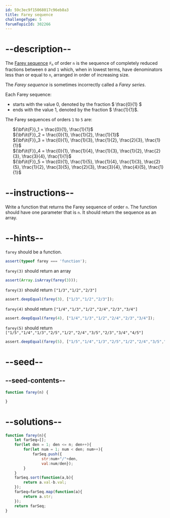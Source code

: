 ```yaml
---
id: 59c3ec9f15068017c96eb8a3
title: Farey sequence
challengeType: 5
forumTopicId: 302266
---
```


# --description--

The [Farey sequence](<https://en.wikipedia.org/wiki/Farey sequence> "wp: Farey sequence") <code>F<sub>n</sub></code> of order `n` is the sequence of completely reduced fractions between `0` and `1` which, when in lowest terms, have denominators less than or equal to `n`, arranged in order of increasing size.

The *Farey sequence* is sometimes incorrectly called a *Farey series*.

Each Farey sequence:

<ul>
  <li>starts with the value  0,  denoted by the fraction  $ \frac{0}{1} $</li>
  <li>ends with the value  1,  denoted by the fraction  $ \frac{1}{1}$.</li>
</ul>

The Farey sequences of orders `1` to `5` are:

<ul>
  <li style='list-style: none;'>${\bf\it{F}}_1 = \frac{0}{1}, \frac{1}{1}$</li>
  <li style='list-style: none;'>${\bf\it{F}}_2 = \frac{0}{1}, \frac{1}{2}, \frac{1}{1}$</li>
  <li style='list-style: none;'>${\bf\it{F}}_3 = \frac{0}{1}, \frac{1}{3}, \frac{1}{2}, \frac{2}{3}, \frac{1}{1}$</li>
  <li style='list-style: none;'>${\bf\it{F}}_4 = \frac{0}{1}, \frac{1}{4}, \frac{1}{3}, \frac{1}{2}, \frac{2}{3}, \frac{3}{4}, \frac{1}{1}$</li>
  <li style='list-style: none;'>${\bf\it{F}}_5 = \frac{0}{1}, \frac{1}{5}, \frac{1}{4}, \frac{1}{3}, \frac{2}{5}, \frac{1}{2}, \frac{3}{5}, \frac{2}{3}, \frac{3}{4}, \frac{4}{5}, \frac{1}{1}$</li>
</ul>

# --instructions--

Write a function that returns the Farey sequence of order `n`. The function should have one parameter that is `n`. It should return the sequence as an array.

# --hints--

`farey` should be a function.

```js
assert(typeof farey === 'function');
```

`farey(3)` should return an array

```js
assert(Array.isArray(farey(3)));
```

`farey(3)` should return `["1/3","1/2","2/3"]`

```js
assert.deepEqual(farey(3), ["1/3","1/2","2/3"]);
```

`farey(4)` should return `["1/4","1/3","1/2","2/4","2/3","3/4"]`

```js
assert.deepEqual(farey(4), ["1/4","1/3","1/2","2/4","2/3","3/4"]);
```

`farey(5)` should return `["1/5","1/4","1/3","2/5","1/2","2/4","3/5","2/3","3/4","4/5"]`

```js
assert.deepEqual(farey(5), ["1/5","1/4","1/3","2/5","1/2","2/4","3/5","2/3","3/4","4/5"]);
```

# --seed--

## --seed-contents--

```js
function farey(n) {

}
```

# --solutions--

```js
function farey(n){
    let farSeq=[];
    for(let den = 1; den <= n; den++){
        for(let num = 1; num < den; num++){
            farSeq.push({
                str:num+"/"+den,
                val:num/den});
        }
    }
    farSeq.sort(function(a,b){
        return a.val-b.val;
    });
    farSeq=farSeq.map(function(a){
        return a.str;
    });
    return farSeq;
}
```
